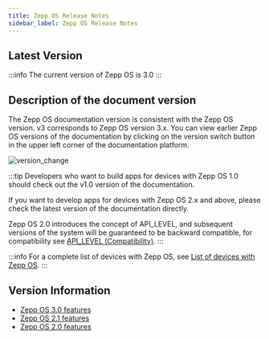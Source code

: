 ```yaml
---
title: Zepp OS Release Notes
sidebar_label: Zepp OS Release Notes
---
```


## Latest Version

:::info
The current version of Zepp OS is 3.0
:::

## Description of the document version

The Zepp OS documentation version is consistent with the Zepp OS version. v3 corresponds to Zepp OS version 3.x. You can view earlier Zepp OS versions of the documentation by clicking on the version switch button in the upper left corner of the documentation platform.

![version_change](/img/version_change.jpg)

:::tip
Developers who want to build apps for devices with Zepp OS 1.0 should check out the v1.0 version of the documentation.

If you want to develop apps for devices with Zepp OS 2.x and above, please check the latest version of the documentation directly.

Zepp OS 2.0 introduces the concept of API_LEVEL, and subsequent versions of the system will be guaranteed to be backward compatible, for compatibility see [API_LEVEL (Compatibility)](../guides/framework/device/compatibility.md).
:::

:::info
For a complete list of devices with Zepp OS, see [List of devices with Zepp OS](../reference/related-resources/device-list.mdx).
:::

## Version Information

- [Zepp OS 3.0 features](../guides/version-info/new-features-30.md)
- [Zepp OS 2.1 features](../guides/version-info/new-features-21.md)
- [Zepp OS 2.0 features](../guides/version-info/new-features.md)
